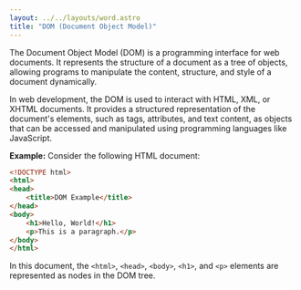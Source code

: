 ```yaml
---
layout: ../../layouts/word.astro
title: "DOM (Document Object Model)"
---
```

The Document Object Model (DOM) is a programming interface for web documents. It represents the structure of a document as a tree of objects, allowing programs to manipulate the content, structure, and style of a document dynamically.

In web development, the DOM is used to interact with HTML, XML, or XHTML documents. It provides a structured representation of the document's elements, such as tags, attributes, and text content, as objects that can be accessed and manipulated using programming languages like JavaScript.

**Example:**
Consider the following HTML document:
```html
<!DOCTYPE html>
<html>
<head>
    <title>DOM Example</title>
</head>
<body>
    <h1>Hello, World!</h1>
    <p>This is a paragraph.</p>
</body>
</html>
```
In this document, the `<html>`, `<head>`, `<body>`, `<h1>`, and `<p>` elements are represented as nodes in the DOM tree.